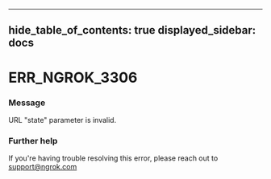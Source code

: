 

---
hide_table_of_contents: true
displayed_sidebar: docs
---


# ERR_NGROK_3306

### Message
URL "state" parameter is invalid.

<ErrorDetails />



### Further help
If you're having trouble resolving this error, please reach out to [support@ngrok.com](mailto:support@ngrok.com?subject=Help%20with%20ERR_NGROK_3306)

